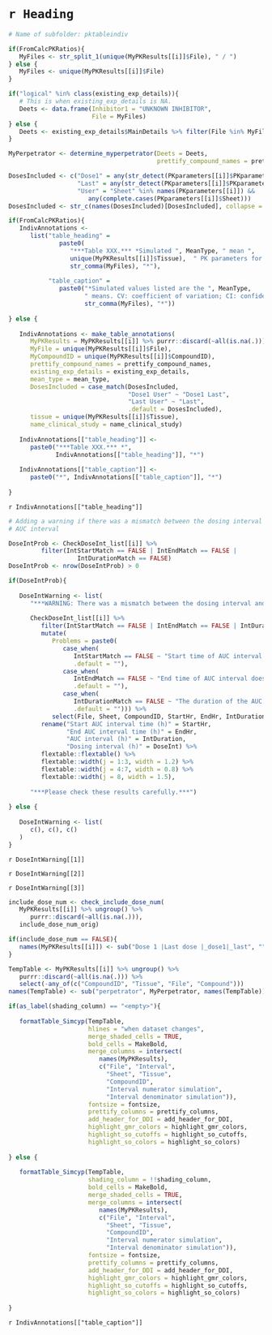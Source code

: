 # `r Heading`

```r

# Name of subfolder: pktableindiv

if(FromCalcPKRatios){
   MyFiles <- str_split_1(unique(MyPKResults[[i]]$File), " / ")
} else {
   MyFiles <- unique(MyPKResults[[i]]$File)
}

if("logical" %in% class(existing_exp_details)){
   # This is when existing_exp_details is NA.
   Deets <- data.frame(Inhibitor1 = "UNKNOWN INHIBITOR", 
                       File = MyFiles)
} else {
   Deets <- existing_exp_details$MainDetails %>% filter(File %in% MyFiles)
}

MyPerpetrator <- determine_myperpetrator(Deets = Deets, 
                                         prettify_compound_names = prettify_compound_names)

DosesIncluded <- c("Dose1" = any(str_detect(PKparameters[[i]]$PKparameter, "_dose1")),
                   "Last" = any(str_detect(PKparameters[[i]]$PKparameter, "_last")), 
                   "User" = "Sheet" %in% names(PKparameters[[i]]) &&
                      any(complete.cases(PKparameters[[i]]$Sheet)))
DosesIncluded <- str_c(names(DosesIncluded)[DosesIncluded], collapse = " ")

if(FromCalcPKRatios){
   IndivAnnotations <- 
      list("table_heading" = 
              paste0(
                 "***Table XXX.*** *Simulated ", MeanType, " mean ", 
                 unique(MyPKResults[[i]]$Tissue),  " PK parameters for the file pair ", 
                 str_comma(MyFiles), "*"), 
           
           "table_caption" = 
              paste0("*Simulated values listed are the ", MeanType, 
                     " means. CV: coefficient of variation; CI: confidence interval. Source simulated data: ", 
                     str_comma(MyFiles), "*"))
   
} else {
   
   IndivAnnotations <- make_table_annotations(
      MyPKResults = MyPKResults[[i]] %>% purrr::discard(~all(is.na(.))), 
      MyFile = unique(MyPKResults[[i]]$File), 
      MyCompoundID = unique(MyPKResults[[i]]$CompoundID), 
      prettify_compound_names = prettify_compound_names,
      existing_exp_details = existing_exp_details, 
      mean_type = mean_type, 
      DosesIncluded = case_match(DosesIncluded, 
                                 "Dose1 User" ~ "Dose1 Last", 
                                 "Last User" ~ "Last", 
                                 .default = DosesIncluded), 
      tissue = unique(MyPKResults[[i]]$Tissue), 
      name_clinical_study = name_clinical_study)
   
   IndivAnnotations[["table_heading"]] <- 
      paste0("***Table XXX.*** *", 
             IndivAnnotations[["table_heading"]], "*")
   
   IndivAnnotations[["table_caption"]] <- 
      paste0("*", IndivAnnotations[["table_caption"]], "*")
   
}

```

`r IndivAnnotations[["table_heading"]]`


```r

# Adding a warning if there was a mismatch between the dosing interval and the
# AUC interval

DoseIntProb <- CheckDoseInt_list[[i]] %>% 
         filter(IntStartMatch == FALSE | IntEndMatch == FALSE | 
                   IntDurationMatch == FALSE) 
DoseIntProb <- nrow(DoseIntProb) > 0

if(DoseIntProb){
   
   DoseIntWarning <- list(
      "***WARNING: There was a mismatch between the dosing interval and the AUC interval for the following files and compounds:***\n", 
      
      CheckDoseInt_list[[i]] %>% 
         filter(IntStartMatch == FALSE | IntEndMatch == FALSE | IntDurationMatch == FALSE) %>% 
         mutate(
            Problems = paste0(
               case_when(
                  IntStartMatch == FALSE ~ "Start time of AUC interval does not match start time of dose. ", 
                  .default = ""), 
               case_when(
                  IntEndMatch == FALSE ~ "End time of AUC interval does not match end of dosing interval. ", 
                  .default = ""), 
               case_when(
                  IntDurationMatch == FALSE ~ "The duration of the AUC interval does not match the dosing interval. ", 
                  .default = ""))) %>% 
            select(File, Sheet, CompoundID, StartHr, EndHr, IntDuration, DoseInt, Problems) %>% 
         rename("Start AUC interval time (h)" = StartHr, 
                "End AUC interval time (h)" = EndHr, 
                "AUC interval (h)" = IntDuration, 
                "Dosing interval (h)" = DoseInt) %>% 
         flextable::flextable() %>% 
         flextable::width(j = 1:3, width = 1.2) %>% 
         flextable::width(j = 4:7, width = 0.8) %>% 
         flextable::width(j = 8, width = 1.5), 
      
      "***Please check these results carefully.***")
   
} else {
   
   DoseIntWarning <- list(
      c(), c(), c()
   )
}

```

`r DoseIntWarning[[1]]` 

`r DoseIntWarning[[2]]` 

`r DoseIntWarning[[3]]` 


```r

include_dose_num <- check_include_dose_num(
   MyPKResults[[i]] %>% ungroup() %>% 
      purrr::discard(~all(is.na(.))), 
   include_dose_num_orig)

if(include_dose_num == FALSE){
   names(MyPKResults[[i]]) <- sub("Dose 1 |Last dose |_dose1|_last", "", names(MyPKResults[[i]]))
}

TempTable <- MyPKResults[[i]] %>% ungroup() %>% 
   purrr::discard(~all(is.na(.))) %>% 
   select(-any_of(c("CompoundID", "Tissue", "File", "Compound")))
names(TempTable) <- sub("perpetrator", MyPerpetrator, names(TempTable))

if(as_label(shading_column) == "<empty>"){
   
   formatTable_Simcyp(TempTable,
                      hlines = "when dataset changes", 
                      merge_shaded_cells = TRUE, 
                      bold_cells = MakeBold, 
                      merge_columns = intersect(
                         names(MyPKResults), 
                         c("File", "Interval", 
                           "Sheet", "Tissue", 
                           "CompoundID", 
                           "Interval numerator simulation", 
                           "Interval denominator simulation")), 
                      fontsize = fontsize,
                      prettify_columns = prettify_columns, 
                      add_header_for_DDI = add_header_for_DDI, 
                      highlight_gmr_colors = highlight_gmr_colors, 
                      highlight_so_cutoffs = highlight_so_cutoffs, 
                      highlight_so_colors = highlight_so_colors)
   
} else {
   
   formatTable_Simcyp(TempTable,
                      shading_column = !!shading_column, 
                      bold_cells = MakeBold, 
                      merge_shaded_cells = TRUE, 
                      merge_columns = intersect(
                         names(MyPKResults), 
                         c("File", "Interval", 
                           "Sheet", "Tissue", 
                           "CompoundID", 
                           "Interval numerator simulation", 
                           "Interval denominator simulation")), 
                      fontsize = fontsize,
                      prettify_columns = prettify_columns, 
                      add_header_for_DDI = add_header_for_DDI, 
                      highlight_gmr_colors = highlight_gmr_colors, 
                      highlight_so_cutoffs = highlight_so_cutoffs, 
                      highlight_so_colors = highlight_so_colors)
   
}

```

`r IndivAnnotations[["table_caption"]]`
